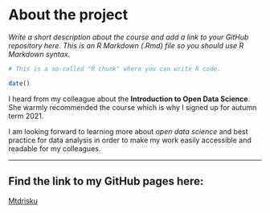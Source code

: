 
# About the project

*Write a short description about the course and add a link to your GitHub repository here. This is an R Markdown (.Rmd) file so you should use R Markdown syntax.*

```r
# This is a so-called "R chunk" where you can write R code.

date()

```
I heard from my colleague about the **Introduction to Open Data Science**. She warmly recommended the course which is why I signed up for autumn term 2021.  

I am looking forward to learning more about *open data science* and best practice for data analysis in order to make my work easily accessible and readable for my colleagues.

***

## Find the link to my GitHub pages here:
[Mtdrisku](https://github.com/Mtdrisku/IODS-project)